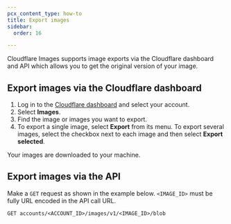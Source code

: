 ```yaml
---
pcx_content_type: how-to
title: Export images
sidebar:
  order: 16

---
```


Cloudflare Images supports image exports via the Cloudflare dashboard and API which allows you to get the original version of your image.

## Export images via the Cloudflare dashboard

1. Log in to the [Cloudflare dashboard](https://dash.cloudflare.com/login) and select your account.
2. Select **Images**.
3. Find the image or images you want to export.
4. To export a single image, select **Export** from its menu. To export several images, select the checkbox next to each image and then select **Export selected**.

Your images are downloaded to your machine.

## Export images via the API

Make a `GET` request as shown in the example below. `<IMAGE_ID>` must be fully URL encoded in the API call URL.

`GET accounts/<ACCOUNT_ID>/images/v1/<IMAGE_ID>/blob`
